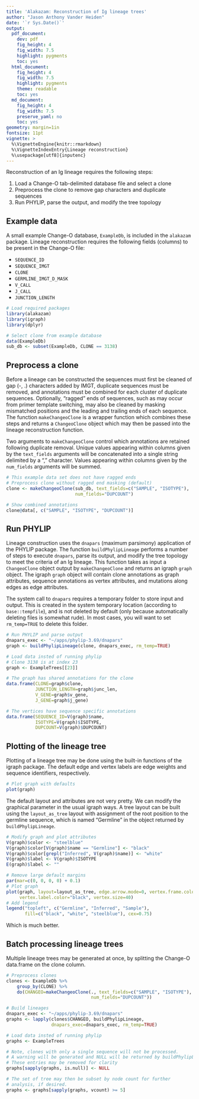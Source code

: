 ```yaml
---
title: 'Alakazam: Reconstruction of Ig lineage trees'
author: "Jason Anthony Vander Heiden"
date: '`r Sys.Date()`'
output:
  pdf_document:
    dev: pdf
    fig_height: 4
    fig_width: 7.5
    highlight: pygments
    toc: yes
  html_document:
    fig_height: 4
    fig_width: 7.5
    highlight: pygments
    theme: readable
    toc: yes
  md_document:
    fig_height: 4
    fig_width: 7.5
    preserve_yaml: no
    toc: yes
geometry: margin=1in
fontsize: 11pt
vignette: >
  %\VignetteEngine{knitr::rmarkdown}
  %\VignetteIndexEntry{Lineage reconstruction}
  %\usepackage[utf8]{inputenc}
---
```


Reconstruction of an Ig lineage requires the following steps:

1. Load a Change-O tab-delimited database file and select a clone
2. Preprocess the clone to remove gap characters and duplicate sequences
3. Run PHYLIP, parse the output, and modify the tree topology

## Example data

A small example Change-O database, `ExampleDb`, is included in the `alakazam` package. 
Lineage reconstruction requires the following fields (columns) to be present 
in the Change-O file: 

* `SEQUENCE_ID`
* `SEQUENCE_IMGT` 
* `CLONE`
* `GERMLINE_IMGT_D_MASK`
* `V_CALL`
* `J_CALL`
* `JUNCTION_LENGTH`

```r
# Load required packages
library(alakazam)
library(igraph)
library(dplyr)

# Select clone from example database
data(ExampleDb)
sub_db <- subset(ExampleDb, CLONE == 3138)
```

## Preprocess a clone

Before a lineage can be constructed the sequences must first be cleaned of gap
(-, .) characters added by IMGT, duplicate sequences must be removed, and
annotations must be combined for each cluster of duplicate sequences. 
Optionally, "ragged" ends of sequences, such as may occur from primer template
switching, may also be cleaned by masking mismatched positions and the leading
and trailing ends of each sequence. The function `makeChangeoClone` is a wrapper
function which combines these steps and returns a `ChangeoClone` object which
may then be passed into the lineage reconstruction function.

Two arguments to `makeChangeoClone` control which annotations are retained
following duplicate removal. Unique values appearing within columns given by the 
`text_fields` arguments will be concatenated into a single string delimited by a
"," character. Values appearing within columns given by the 
`num_fields` arguments will be summed.

```r
# This example data set does not have ragged ends
# Preprocess clone without ragged end masking (default)
clone <- makeChangeoClone(sub_db, text_fields=c("SAMPLE", "ISOTYPE"), 
                          num_fields="DUPCOUNT")

# Show combined annotations
clone@data[, c("SAMPLE", "ISOTYPE", "DUPCOUNT")]
```

## Run PHYLIP

Lineage construction uses the `dnapars` (maximum parsimony) application of the
PHYLIP package. The function `buildPhylipLineage` performs a number of steps to
execute `dnapars`, parse its output, and modify the tree topology to meet the
criteria of an Ig lineage. This function takes as input a `ChangeoClone` object
output by `makeChangeoClone` and returns an igraph `graph` object. The igraph
`graph` object will contain clone annotations as graph attributes, sequence 
annotations as vertex attributes, and mutations along edges as edge attributes.

The system call to `dnapars` requires a temporary folder to store input and 
output. This is created in the system temporary location (according to 
`base::tempfile`), and is not deleted by default (only because automatically 
deleting files is somewhat rude).  In most cases, you will want to set 
`rm_temp=TRUE` to delete this folder.

```r
# Run PHYLIP and parse output
dnapars_exec <- "~/apps/phylip-3.69/dnapars"
graph <- buildPhylipLineage(clone, dnapars_exec, rm_temp=TRUE)
```

```r
# Load data insted of running phylip
# Clone 3138 is at index 23
graph <- ExampleTrees[[23]]
```

```r
# The graph has shared annotations for the clone
data.frame(CLONE=graph$clone,
           JUNCTION_LENGTH=graph$junc_len,
           V_GENE=graph$v_gene,
           J_GENE=graph$j_gene)

# The vertices have sequence specific annotations
data.frame(SEQUENCE_ID=V(graph)$name, 
           ISOTYPE=V(graph)$ISOTYPE,
           DUPCOUNT=V(graph)$DUPCOUNT)
```

## Plotting of the lineage tree

Plotting of a lineage tree may be done using the built-in functions of the 
igraph package. The default edge and vertex labels are edge weights and sequence 
identifiers, respectively. 

```r
# Plot graph with defaults
plot(graph)
```

The default layout and attributes are not very pretty. We can modify the 
graphical parameter in the usual igraph ways. A tree layout can be built using 
the `layout_as_tree` layout with assignment of the root position to the 
germline sequence, which is named "Germline" in the object returned by 
`buildPhylipLineage`.

```r
# Modify graph and plot attributes
V(graph)$color <- "steelblue"
V(graph)$color[V(graph)$name == "Germline"] <- "black"
V(graph)$color[grepl("Inferred", V(graph)$name)] <- "white"
V(graph)$label <- V(graph)$ISOTYPE
E(graph)$label <- ""

# Remove large default margins
par(mar=c(0, 0, 0, 0) + 0.1)
# Plot graph
plot(graph, layout=layout_as_tree, edge.arrow.mode=0, vertex.frame.color="black",
     vertex.label.color="black", vertex.size=40)
# Add legend
legend("topleft", c("Germline", "Inferred", "Sample"), 
       fill=c("black", "white", "steelblue"), cex=0.75)
```

Which is much better.

## Batch processing lineage trees

Multiple lineage trees may be generated at once, by splitting the Change-O 
data.frame on the clone column.

```r
# Preprocess clones
clones <- ExampleDb %>%
    group_by(CLONE) %>%
    do(CHANGEO=makeChangeoClone(., text_fields=c("SAMPLE", "ISOTYPE"), 
                                num_fields="DUPCOUNT"))
```

```r
# Build lineages
dnapars_exec <- "~/apps/phylip-3.69/dnapars"
graphs <- lapply(clones$CHANGEO, buildPhylipLineage, 
                 dnapars_exec=dnapars_exec, rm_temp=TRUE)
```

```r
# Load data insted of running phylip
graphs <- ExampleTrees
```

```r
# Note, clones with only a single sequence will not be processed.
# A warning will be generated and NULL will be returned by buildPhylipLineage
# These entries may be removed for clarity
graphs[sapply(graphs, is.null)] <- NULL

# The set of tree may then be subset by node count for further 
# analysis, if desired.
graphs <- graphs[sapply(graphs, vcount) >= 5]
```
